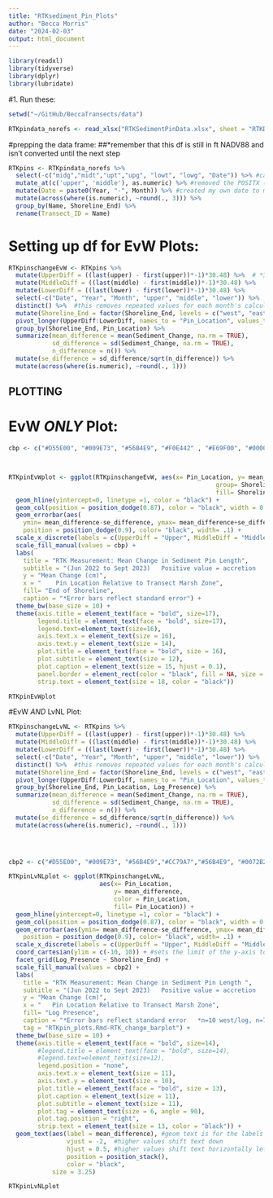 ```yaml
---
title: "RTKsediment_Pin_Plots"
author: "Becca Morris"
date: "2024-02-03"
output: html_document
---
```


```r
library(readxl)
library(tidyverse)
library(dplyr)
library(lubridate)
```
#1. Run these:
```r
setwd("~/GitHub/BeccaTransects/data")

RTKpindata_norefs <- read_xlsx("RTKSedimentPinData.xlsx", sheet = "RTKData_thesispins_norefs_pivot")

```

#prepping the data frame:
##*remember that this df is still in ft NADV88 and isn't converted until the next step
```r
RTKpins <- RTKpindata_norefs %>% 
  select(-c("midg","midt","upt","upg", "lowt", "lowg", "Date")) %>% #can remove these columns bc the top-ground calculations are already calculated in excel in their own columns
  mutate_at(c('upper', 'middle'), as.numeric) %>% #removed the POSITX (lubridate) version of date
  mutate(Date = paste0(Year, "-", Month)) %>% #created my own date to match the sediment pin code
  mutate(across(where(is.numeric), ~round(., 3))) %>%
  group_by(Name, Shoreline_End) %>% 
  rename(Transect_ID = Name)
```

# Setting up df for EvW Plots:
```r
RTKpinschangeEvW <- RTKpins %>%
  mutate(UpperDiff = ((last(upper) - first(upper))*-1)*30.48) %>%  # *30.48 converts NADV88 ft to cm
  mutate(MiddleDiff = ((last(middle) - first(middle))*-1)*30.48) %>% 
  mutate(LowerDiff = ((last(lower) - first(lower))*-1)*30.48) %>%
  select(-c("Date", "Year", "Month", "upper", "middle", "lower")) %>% 
  distinct() %>%  #this removes repeated values for each month's calculation
  mutate(Shoreline_End = factor(Shoreline_End, levels = c("west", "east"))) %>%
  pivot_longer(UpperDiff:LowerDiff, names_to = "Pin_Location", values_to = "Sediment_Change") %>% 
  group_by(Shoreline_End, Pin_Location) %>% 
  summarize(mean_difference = mean(Sediment_Change, na.rm = TRUE),
            sd_difference = sd(Sediment_Change, na.rm = TRUE),
            n_difference = n()) %>% 
  mutate(se_difference = sd_difference/sqrt(n_difference)) %>% 
  mutate(across(where(is.numeric), ~round(., 1)))
```



## PLOTTING ###


# EvW *ONLY* Plot:
```r
cbp <- c("#D55E00", "#009E73", "#56B4E9", "#F0E442" , "#E69F00", "#000000", "#0072B2", "#CC79A7")



RTKpinEvWplot <- ggplot(RTKpinschangeEvW, aes(x= Pin_Location, y= mean_difference, 
                                                         group= Shoreline_End, 
                                                         fill= Shoreline_End)) +
  geom_hline(yintercept=0, linetype =1, color = "black") +
  geom_col(position = position_dodge(0.87), color = "black", width = 0.85) +
  geom_errorbar(aes(
    ymin= mean_difference-se_difference, ymax= mean_difference+se_difference), size = 0.5, 
    position = position_dodge(0.9), color= "black", width= .1) +
  scale_x_discrete(labels = c(UpperDiff = "Upper", MiddleDiff = "Middle", LowerDiff = "Lower"), limits = c("UpperDiff", "MiddleDiff", "LowerDiff")) +  #labels renames the columns on the x-acis and limits sets the order in which each is laid out on the x axis
  scale_fill_manual(values = cbp) +
  labs(
    title = "RTK Measurement: Mean Change in Sediment Pin Length",
    subtitle = "(Jun 2022 to Sept 2023)   Positive value = accretion   Negative value = erosion",
    y = "Mean Change (cm)",
    x = "    Pin Location Relative to Transect Marsh Zone",
    fill= "End of Shoreline",
    caption = "*Error bars reflect standard error") +
  theme_bw(base_size = 10) +
  theme(axis.title = element_text(face = "bold", size=17),
        legend.title = element_text(face = "bold", size=17),
        legend.text=element_text(size=16),
        axis.text.x = element_text(size = 16),
        axis.text.y = element_text(size = 14),
        plot.title = element_text(face = "bold", size = 16),
        plot.subtitle = element_text(size = 12),
        plot.caption = element_text(size = 15, hjust = 0.1),
        panel.border = element_rect(color = "black", fill = NA, size = 0.5),
        strip.text = element_text(size = 18, color = "black")) 

RTKpinEvWplot
```

#EvW *AND* LvNL Plot:
```r
RTKpinschangeLvNL <- RTKpins %>%
  mutate(UpperDiff = ((last(upper) - first(upper))*-1)*30.48) %>% 
  mutate(MiddleDiff = ((last(middle) - first(middle))*-1)*30.48) %>% 
  mutate(LowerDiff = ((last(lower) - first(lower))*-1)*30.48) %>% 
  select(-c("Date", "Year", "Month", "upper", "middle", "lower")) %>% 
  distinct() %>%  #this removes repeated values for each month's calculation
  mutate(Shoreline_End = factor(Shoreline_End, levels = c("west", "east"))) %>%
  pivot_longer(UpperDiff:LowerDiff, names_to = "Pin_Location", values_to = "Sediment_Change") %>% 
  group_by(Shoreline_End, Pin_Location, Log_Presence) %>% 
  summarize(mean_difference = mean(Sediment_Change, na.rm = TRUE),
            sd_difference = sd(Sediment_Change, na.rm = TRUE),
            n_difference = n()) %>% 
  mutate(se_difference = sd_difference/sqrt(n_difference)) %>% 
  mutate(across(where(is.numeric), ~round(., 1)))
  



cbp2 <- c("#D55E00", "#009E73", "#56B4E9","#CC79A7","#56B4E9", "#0072B2", "#F0E442" , "#E69F00", "#000000")
```

```r
RTKpinLvNLplot <- ggplot(RTKpinschangeLvNL, 
                         aes(x= Pin_Location, 
                             y= mean_difference, 
                             color = Pin_Location,
                             fill= Pin_Location)) +
  geom_hline(yintercept=0, linetype =1, color = "black") +
  geom_col(position = position_dodge(0.87), color = "black", width = 0.85) +
  geom_errorbar(aes(ymin= mean_difference-se_difference, ymax= mean_difference+se_difference), size = 0.5, 
    position = position_dodge(0.9), color= "black", width= .1) +
  scale_x_discrete(labels = c(UpperDiff = "Upper", MiddleDiff = "Middle", LowerDiff = "Lower"), limits = c("UpperDiff", "MiddleDiff", "LowerDiff")) +  #labels renames the columns on the x-axis and limits sets the order in which each is laid out on the x axis
  coord_cartesian(ylim = c(-10, 10)) + #sets the limit of the y-axis to show a more dramatic difference bw variables
  facet_grid(Log_Presence ~ Shoreline_End) +
  scale_fill_manual(values = cbp2) +
  labs(
    title = "RTK Measurement: Mean Change in Sediment Pin Length ",
    subtitle = "(Jun 2022 to Sept 2023)   Positive value = accretion   Negative value = erosion",
    y = "Mean Change (cm)",
    x = "   Pin Location Relative to Transect Marsh Zone",
    fill= "Log Presence",
    caption = "*Error bars reflect standard error   *n=10 west/log, n=7 west/no log, n=11 east/log, n=9 east/no log",
    tag = "RTKpin_plots.Rmd-RTK_change_barplot") +
  theme_bw(base_size = 10) +
  theme(axis.title = element_text(face = "bold", size=14),
        #legend.title = element_text(face = "bold", size=14),
        #legend.text=element_text(size=12),
        legend.position = "none",
        axis.text.x = element_text(size = 11),
        axis.text.y = element_text(size = 10),
        plot.title = element_text(face = "bold", size = 13),
        plot.caption = element_text(size = 11),
        plot.subtitle = element_text(size = 11),
        plot.tag = element_text(size = 6, angle = 90),
        plot.tag.position = "right",
        strip.text = element_text(size = 13, color = "black")) +
  geom_text(aes(label = mean_difference), #geom text is for the labels over the bars
                vjust = -2,  #higher values shift text down
                hjust = 0.5, #higher values shift text horizontally left
                position = position_stack(),
                color = "black",
            size = 3.25)   

RTKpinLvNLplot
```

